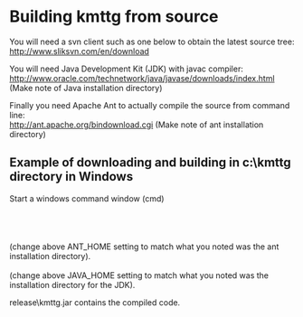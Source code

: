 = Building kmttg from source =

You will need a svn client such as one below to obtain the latest source tree:<br>
http://www.sliksvn.com/en/download

You will need Java Development Kit (JDK) with javac compiler:<br>
http://www.oracle.com/technetwork/java/javase/downloads/index.html<br>
(Make note of Java installation directory)

Finally you need Apache Ant to actually compile the source from command line:<br>
http://ant.apache.org/bindownload.cgi
(Make note of ant installation directory)

==Example of downloading and building in c:\kmttg directory in Windows==
Start a windows command window (cmd)<br>
{{{mkdir c:\kmttg}}}<br>
{{{cd c:\kmttg}}}<br>
{{{svn checkout http://kmttg.googlecode.com/svn/trunk/ .}}}<br>
{{{set ANT_HOME=C:\ant}}}<br>
(change above ANT_HOME setting to match what you noted was the ant installation directory).<br>
{{{set JAVA_HOME=C:\Program Files (x86)\Java\jdk1.5.0_16}}}<br>
(change above JAVA_HOME setting to match what you noted was the installation directory for the JDK).<br>
{{{ant}}}

release\kmttg.jar contains the compiled code.